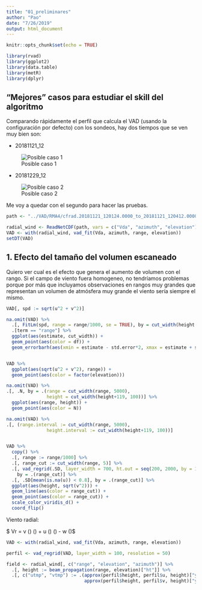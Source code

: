 ```yaml
---
title: "01_preliminares"
author: "Pao"
date: "7/26/2019"
output: html_document
---
```


```r
knitr::opts_chunk$set(echo = TRUE)

library(rvad)
library(ggplot2)
library(data.table)
library(metR)
library(dplyr)
```

## "Mejores" casos para estudiar el skill del algoritmo

Comparando rápidamente el perfil que calcula el VAD (usando la configuración por defecto) con los sondeos, hay dos tiempos que se ven muy bien son:

* 20181121_12

![Posible caso 1](/mnt/Data/VAD/RMA4/fig/vad_20181121_120124.png)

* 20181229_12

![Posible caso 2](/mnt/Data/VAD/RMA4/fig/vad_20181229_115748.png)

Me voy a quedar con el segundo para hacer las pruebas.

```r
path <- "../VAD/RMA4/cfrad.20181121_120124.0000_to_20181121_120412.0000_RMA4_0200_02.nc"

radial_wind <- ReadNetCDF(path, vars = c("Vda", "azimuth", "elevation"))
VAD <- with(radial_wind, vad_fit(Vda, azimuth, range, elevation))
setDT(VAD)
```

## 1. Efecto del tamaño del volumen escaneado

Quiero ver cual es el efecto que genera el aumento de volumen con el rango. Si el campo de viento fuera homogeneo, no tendríamos problemas porque por más que incluyamos observaciones en rangos muy grandes que representan un volumen de atmósfera muy grande el viento sería siempre el mismo.


```r
VAD[, spd := sqrt(u^2 + v^2)]

na.omit(VAD) %>% 
  .[, FitLm(spd, range = range/1000, se = TRUE), by = cut_width(height + 119, 100)] %>% 
  .[term == "range"] %>% 
  ggplot(aes(estimate, cut_width)) +
  geom_point(aes(color = df)) +
  geom_errorbarh(aes(xmin = estimate - std.error*2, xmax = estimate + std.error*2))


VAD %>% 
  ggplot(aes(sqrt(u^2 + v^2), range)) +
  geom_point(aes(color = factor(elevation)))
```

```r

na.omit(VAD) %>% 
.[, .N, by = .(range = cut_width(range, 5000), 
               height = cut_width(height+119, 100))] %>% 
  ggplot(aes(range, height)) +
  geom_point(aes(color = N))

na.omit(VAD) %>% 
.[, (range.interval := cut_width(range, 5000), 
               height.interval := cut_width(height+119, 100))]


VAD %>% 
  copy() %>% 
  .[, range := range/1000] %>% 
  .[, range_cut := cut_width(range, 5)] %>% 
  .[, vad_regrid(.SD, layer_width = 700, ht.out = seq(200, 2000, by = 100)), 
    by = .(range_cut)] %>% 
  .[, .SD[mean(is.na(u)) < 0.8], by = .(range_cut)] %>% 
  ggplot(aes(height, sqrt(v^2))) +
  geom_line(aes(color = range_cut)) +
  geom_point(aes(color = range_cut)) +
  scale_color_viridis_d() +
  coord_flip()

```

Viento radial:

$ Vr =  v \cos(\theta) \cos(\phi) + u \cos(\theta) \sin(\phi) - w \sin(\theta)$

```r
VAD <- with(radial_wind, vad_fit(Vda, azimuth, range, elevation))

perfil <- vad_regrid(VAD, layer_width = 100, resolution = 50)

field <- radial_wind[, c("range", "elevation", "azimuth")] %>% 
  .[, height := beam_propagation(range, elevation)["ht"]] %>% 
  .[, c("utmp", "vtmp") := .(approx(perfil$height, perfil$u, height)["y"],
                             approx(perfil$height, perfil$v, height)["y"])]
```

